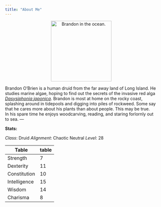 ---
title: "About Me"
---


<center>
<img src="pictures/me1sqr.jpg" alt="Brandon in the ocean." width=200 />
</center>

Brandon O'Brien is a human druid from the far away land of Long Island. He studies marine algae, hoping to find out the secrets of the invasive red alga [_Dasysiphonia japonica_](dasy.html). Brandon is most at home on the rocky coast, splashing around in tidepools and digging into piles of rockweed. Some say that he cares more about his plants than about people. This may be true.  
In his spare time he enjoys woodcarving, reading, and staring forlornly out to sea.
---


__Stats:__

_Class_: Druid
_Alignment_: Chaotic Neutral
_Level_: 28

|Table| table |
| --- | --- |
| Strength     | 7 |
| Dexterity    | 11 |
| Constitution | 10 |
| Intelligence | 15 |
| Wisdom | 14 |
| Charisma | 8 |




